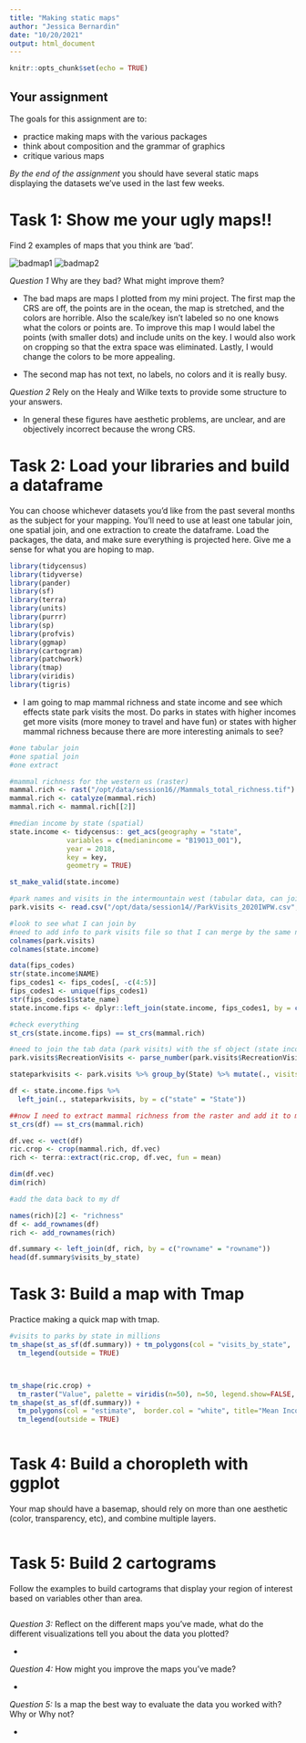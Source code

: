 ```yaml
---
title: "Making static maps"
author: "Jessica Bernardin"
date: "10/20/2021"
output: html_document
---
```


```r
knitr::opts_chunk$set(echo = TRUE)
```


## Your assignment

The goals for this assignment are to:

- practice making maps with the various packages
- think about composition and the grammar of graphics
- critique various maps

_By the end of the assignment_ you should have several static maps displaying the datasets we've used in the last few weeks.

# Task 1: Show me your ugly maps!!
Find 2 examples of maps that you think are 'bad'. 

![badmap1](miniproject_badmap.png)
![badmap2](watershed_badmap.png)


_Question 1_ Why are they bad? What might improve them? 

- The bad maps are maps I plotted from my mini project.  The first map the CRS are off, the points are in the ocean, the map is stretched, and the colors are horrible.  Also the scale/key isn't labeled so no one knows what the colors or points are.  To improve this map I would label the points (with smaller dots) and include units on the key.  I would also work on cropping so that the extra space was eliminated.  Lastly, I would change the colors to be more appealing.

- The second map has not text, no labels, no colors and it is really busy.

_Question 2_ Rely on the Healy and Wilke texts to provide some structure to your answers.

- In general these figures have aesthetic problems, are unclear, and are objectively incorrect because the wrong CRS.

# Task 2: Load your libraries and build a dataframe
You can choose whichever datasets you'd like from the past several months as the subject for your mapping. You'll need to use at least one tabular join, one spatial join, and one extraction to create the dataframe. Load the packages, the data, and make sure everything is projected here. Give me a sense for what you are hoping to map.

```r

library(tidycensus)
library(tidyverse)
library(pander)
library(sf)
library(terra)
library(units)
library(purrr)
library(sp)
library(profvis)
library(ggmap)
library(cartogram)
library(patchwork)
library(tmap)
library(viridis)
library(tigris)

```

- I am going to map mammal richness and state income and see which effects state park visits the most.  Do parks in states with higher incomes get more visits (more money to travel and have fun) or states with higher mammal richness because there are more interesting animals to see?

```r

#one tabular join
#one spatial join
#one extract

#mammal richness for the western us (raster)
mammal.rich <- rast("/opt/data/session16//Mammals_total_richness.tif")
mammal.rich <- catalyze(mammal.rich)
mammal.rich <- mammal.rich[[2]]

#median income by state (spatial)
state.income <- tidycensus:: get_acs(geography = "state", 
              variables = c(medianincome = "B19013_001"),
              year = 2018,
              key = key,
              geometry = TRUE)

st_make_valid(state.income)

#park names and visits in the intermountain west (tabular data, can join by state)
park.visits <- read.csv("/opt/data/session14//ParkVisits_2020IWPW.csv", skip = 3)

#look to see what I can join by
#need to add info to park visits file so that I can merge by the same name
colnames(park.visits)
colnames(state.income)

data(fips_codes)
str(state.income$NAME)
fips_codes1 <- fips_codes[, -c(4:5)]
fips_codes1 <- unique(fips_codes1)
str(fips_codes1$state_name)
state.income.fips <- dplyr::left_join(state.income, fips_codes1, by = c("NAME" = "state_name"))

#check everything
st_crs(state.income.fips) == st_crs(mammal.rich)

#need to join the tab data (park visits) with the sf object (state income)
park.visits$RecreationVisits <- parse_number(park.visits$RecreationVisits)

stateparkvisits <- park.visits %>% group_by(State) %>% mutate(., visits_by_state = sum(RecreationVisits, na.rm = TRUE)) %>% distinct(., State, .keep_all = TRUE)

df <- state.income.fips %>% 
  left_join(., stateparkvisits, by = c("state" = "State"))

##now I need to extract mammal richness from the raster and add it to my new dataframe
st_crs(df) == st_crs(mammal.rich)

df.vec <- vect(df)
ric.crop <- crop(mammal.rich, df.vec)
rich <- terra::extract(ric.crop, df.vec, fun = mean)

dim(df.vec)
dim(rich)

#add the data back to my df

names(rich)[2] <- "richness"
df <- add_rownames(df)
rich <- add_rownames(rich)

df.summary <- left_join(df, rich, by = c("rowname" = "rowname"))
head(df.summary$visits_by_state)
```


# Task 3: Build a map with Tmap
Practice making a quick map with tmap. 

```r
#visits to parks by state in millions
tm_shape(st_as_sf(df.summary)) + tm_polygons(col = "visits_by_state",  border.col = "white") + 
  tm_legend(outside = TRUE)



tm_shape(ric.crop) +
  tm_raster("Value", palette = viridis(n=50), n=50, legend.show=FALSE, legend.hist = TRUE, legend.hist.title = "Species Richness") +
tm_shape(st_as_sf(df.summary)) +
  tm_polygons(col = "estimate",  border.col = "white", title="Mean Income") + 
  tm_legend(outside = TRUE)



```





# Task 4: Build a choropleth with ggplot
Your map should have a basemap, should rely on more than one aesthetic (color, transparency, etc), and combine multiple layers.

```r





```



# Task 5: Build 2 cartograms
Follow the examples to build cartograms that display your region of interest based on variables other than area.

```r

```




_Question 3:_ Reflect on the different maps you've made, what do the different visualizations tell you about the data you plotted?

- 

_Question 4:_ How might you improve the maps you've made?

- 

_Question 5:_ Is a map the best way to evaluate the data you worked with? Why or Why not?

- 

